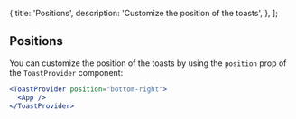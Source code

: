   {
    title: 'Positions',
    description: 'Customize the position of the toasts',
  },
];

## Positions

You can customize the position of the toasts by using the `position` prop of the `ToastProvider` component:

```jsx
<ToastProvider position="bottom-right">
  <App />
</ToastProvider>
```

